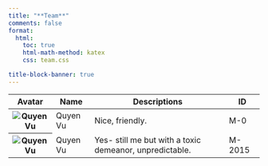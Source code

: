 ```yaml
---
title: "**Team**"
comments: false
format:
  html:
    toc: true
    html-math-method: katex
    css: team.css

title-block-banner: true
---
```


<table class="table table-hover responsive-lg">
  <thead>
    <tr class="card-header">
      <th scope="col" class="text-center">Avatar</th>
      <th scope="col" class="text-center">Name</th>
      <th scope="col" class="text-center">Descriptions</th>
      <th scope="col" class="text-center">ID</th>
    </tr>
  </thead>
  <tbody>
    <tr>
      <th scope="row" class="text-center align-middle"><img class="profile_img" src="../../img/quyen.jpg" alt="Quyen Vu"></th>
      <td class="text-center align-middle">Quyen Vu</td>
      <td class="text-center align-middle">Nice, friendly.</td>
      <td class="text-center align-middle">M-0</td>
    </tr>
    <tr >
      <th scope="row" class="text-center align-middle"><img class="profile_img" src="../../img/quyen.jpg" alt="Quyen Vu"></th>
      <td class="text-center align-middle">Quyen Vu</td>
      <td class="text-center align-middle">Yes- still me but with a toxic demeanor, unpredictable.</td>
      <td class="text-center align-middle">M-2015</td>
    </tr>
 
  </tbody>
</table>
